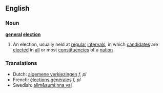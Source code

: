 ==English==
===Noun===
{{wikipedia}}
'''[[general]] [[election]]'''
#An election, usually held at [[regular]] [[interval]]s, in which [[candidate]]s are [[elected]] in [[all]] or most [[constituencies]] of a [[nation]]
===Translations===
*Dutch: [[algemene verkiezingen]] ''f, pl''
*French: [[élections générales]] ''f, pl''
*Swedish: [[allm&auml;nna val]]